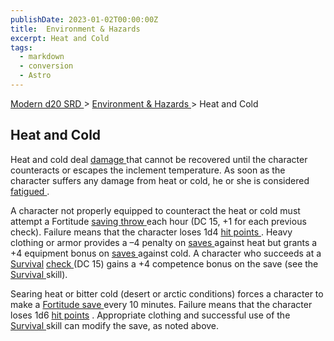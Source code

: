 ```yaml
---
publishDate: 2023-01-02T00:00:00Z
title:  Environment & Hazards 
excerpt: Heat and Cold
tags:
  - markdown
  - conversion
  - Astro
---
```


[ Modern d20 SRD ](/#modernD20) > [ Environment & Hazards ](modern-d20-srd-environment-hazards-index) > Heat and Cold

##  Heat and Cold

Heat and cold deal [ damage ](modern-d20-srd-combat-damage) that cannot be
recovered until the character counteracts or escapes the inclement
temperature. As soon as the character suffers any damage from heat or cold, he
or she is considered [ fatigued ](modern-d20-srd-conditions-index) .

A character not properly equipped to counteract the heat or cold must attempt
a Fortitude [ saving throw ](modern-d20-srd-basics-saving-throws) each hour
(DC 15, +1 for each previous check). Failure means that the character loses
1d4 [ hit points ](modern-d20-srd-combat-hit-points) . Heavy clothing or armor
provides a –4 penalty on [ saves ](modern-d20-srd-basics-saving-throws)
against heat but grants a +4 equipment bonus on [ saves ](modern-d20-srd-basics-saving-throws) against cold. A character who succeeds at a [ Survival](modern-d20-srd-skills-survival) [ check ](modern-d20-srd-skills-skill-basics-php#skill-check-index) (DC 15) gains a +4 competence bonus on the save
(see the [ Survival ](modern-d20-srd-skills-survival) skill).

Searing heat or bitter cold (desert or arctic conditions) forces a character
to make a [ Fortitude save ](modern-d20-srd-basics-saving-throws) every 10
minutes. Failure means that the character loses 1d6 [ hit points](modern-d20-srd-combat-hit-points) . Appropriate clothing and successful use
of the [ Survival ](modern-d20-srd-skills-survival) skill can modify the save,
as noted above.

